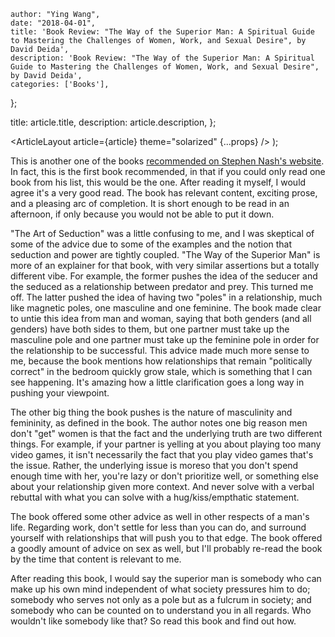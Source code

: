 
    author: "Ying Wang",
    date: "2018-04-01",
    title: 'Book Review: "The Way of the Superior Man: A Spiritual Guide to Mastering the Challenges of Women, Work, and Sexual Desire", by David Deida',
    description: 'Book Review: "The Way of the Superior Man: A Spiritual Guide to Mastering the Challenges of Women, Work, and Sexual Desire", by David Deida',
    categories: ['Books'],
};

  title: article.title,
  description: article.description,
};

  <ArticleLayout article={article} theme="solarized" {...props} />
);

This is another one of the books [recommended on Stephen Nash's website](http://lifestyle-arts.com/the-10-must-read-books-for-men/). In fact, this is the first book recommended, in that if you could only read one book from his list, this would be the one. After reading it myself, I would agree it's a very good read. The book has relevant content, exciting prose, and a pleasing arc of completion. It is short enough to be read in an afternoon, if only because you would not be able to put it down.

"The Art of Seduction" was a little confusing to me, and I was skeptical of some of the advice due to some of the examples and the notion that seduction and power are tightly coupled. "The Way of the Superior Man" is more of an explainer for that book, with very similar assertions but a totally different vibe. For example, the former pushes the idea of the seducer and the seduced as a relationship between predator and prey. This turned me off. The latter pushed the idea of having two "poles" in a relationship, much like magnetic poles, one masculine and one feminine. The book made clear to untie this idea from man and woman, saying that both genders (and all genders) have both sides to them, but one partner must take up the masculine pole and one partner must take up the feminine pole in order for the relationship to be successful. This advice made much more sense to me, because the book mentions how relationships that remain "politically correct" in the bedroom quickly grow stale, which is something that I can see happening. It's amazing how a little clarification goes a long way in pushing your viewpoint.

The other big thing the book pushes is the nature of masculinity and femininity, as defined in the book. The author notes one big reason men don't "get" women is that the fact and the underlying truth are two different things. For example, if your partner is yelling at you about playing too many video games, it isn't necessarily the fact that you play video games that's the issue. Rather, the underlying issue is moreso that you don't spend enough time with her, you're lazy or don't prioritize well, or something else about your relationship given more context. And never solve with a verbal rebuttal with what you can solve with a hug/kiss/empthatic statement.

The book offered some other advice as well in other respects of a man's life. Regarding work, don't settle for less than you can do, and surround yourself with relationships that will push you to that edge. The book offered a goodly amount of advice on sex as well, but I'll probably re-read the book by the time that content is relevant to me.

After reading this book, I would say the superior man is somebody who can make up his own mind independent of what society pressures him to do; somebody who serves not only as a pole but as a fulcrum in society; and somebody who can be counted on to understand you in all regards. Who wouldn't like somebody like that? So read this book and find out how.
